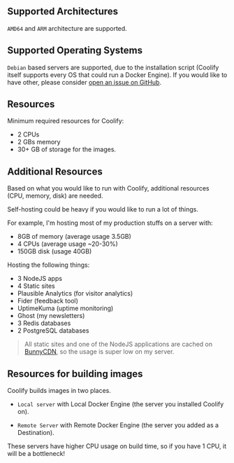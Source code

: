 ## Supported Architectures

`AMD64` and `ARM` architecture are supported.

## Supported Operating Systems

`Debian` based servers are supported, due to the installation script (Coolify
itself supports every OS that could run a Docker Engine). If you would like to
have other, please consider
[open an issue on GitHub](https://github.com/coollabsio/coolify/issues/new).

## Resources

Minimum required resources for Coolify:

- 2 CPUs
- 2 GBs memory
- 30+ GB of storage for the images.

## Additional Resources

Based on what you would like to run with Coolify, additional resources (CPU, memory, disk) are
needed.

Self-hosting could be heavy if you would like to run a lot of things.

For example, I'm hosting most of my production stuffs on a server with:

- 8GB of memory (average usage 3.5GB)
- 4 CPUs (average usage ~20-30%)
- 150GB disk (usage 40GB)

Hosting the following things:

- 3 NodeJS apps
- 4 Static sites
- Plausible Analytics (for visitor analytics)
- Fider (feedback tool)
- UptimeKuma (uptime monitoring)
- Ghost (my newsletters)
- 3 Redis databases
- 2 PostgreSQL databases

> All static sites and one of the NodeJS applications are cached on
> [BunnyCDN](https://bunny.net), so the usage is super low on my server.

## Resources for building images

Coolify builds images in two places.

- `Local server` with Local Docker Engine (the server you installed Coolify on).

- `Remote Server` with Remote Docker Engine (the server you added as a
  Destination).

These servers have higher CPU usage on build time, so if you have 1 CPU, it will
be a bottleneck!
